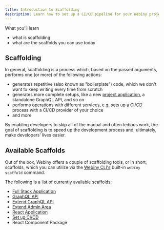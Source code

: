 ```yaml
---
title: Introduction to Scaffolding
description: Learn how to set up a CI/CD pipeline for your Webiny project.
---
```



<Alert type="success">

 What you'll learn

- what is scaffolding
- what are the scaffolds you can use today

</Alert>

## Scaffolding

In general, scaffolding is a process which, based on the passed arguments, performs one (or more) of the following actions:

- generates repetitive (also known as "boilerplate") code, which we don't want to keep writing every time from scratch
- generates more complete setups, like a new [project application](/docs/key-topics/project-organization/project-applications-and-packages/), a standalone GraphQL API, and so on
- performs operations with different services, e.g. sets up a CI/CD process with a CI/CD provider of your choice
- and more

By enabling developers to skip all of the manual and often tedious work, the goal of scaffolding is to speed up the development process and, ultimately, make developers' lives easier.

## Available Scaffolds

Out of the box, Webiny offers a couple of scaffolding tools, or in short, scaffolds, which you can utilize via the [Webiny CLI's](/docs/key-topics/webiny-cli) built-in `webiny scaffold` command.

The following is a list of currently available scaffolds:

- [Full Stack Application](/docs/how-to-guides/scaffolding/full-stack-application)
- [GraphQL API](/docs/how-to-guides/scaffolding/graphql-api)
- [Extend GraphQL API](/docs/how-to-guides/scaffolding/extend-graphql-api)
- [Extend Admin Area](/docs/how-to-guides/scaffolding/extend-admin-area)
- [React Application](/docs/how-to-guides/scaffolding/react-application)
- [Set up CI/CD](/docs/how-to-guides/scaffolding/ci-cd)
- React Component Package


